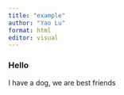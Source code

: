 ```yaml
---
title: "example"
author: "Yao Lu"
format: html
editor: visual
---
```


### Hello
I have a dog, we are best friends

